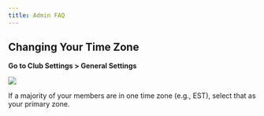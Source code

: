 ```yaml
---
title: Admin FAQ
---
```


## Changing Your Time Zone

**Go to Club Settings > General Settings**

![](/images/admin-faq-1.png)

<Tip>
If a majority of your members are in one time zone (e.g., EST), select that as your primary zone.
</Tip>
